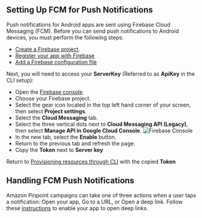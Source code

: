## Setting Up FCM for Push Notifications

Push notifications for Android apps are sent using Firebase Cloud Messaging (FCM). Before you can send push notifications to Android devices, you must perform the following steps:
- [Create a Firebase project](https://firebase.google.com/docs/cloud-messaging/android/first-message#create_a_firebase_project).
- [Register your app with Firebase](https://firebase.google.com/docs/cloud-messaging/android/first-message#register_your_app_with_firebase)
- [Add a Firebase configuration file](https://firebase.google.com/docs/cloud-messaging/android/first-message#add_a_firebase_configuration_file)

Next, you will need to access your **ServerKey** (Referred to as **ApiKey** in the CLI setup):
- Open the [Firebase console](https://console.firebase.google.com/).
- Choose your Firebase project.
- Select the gear icon located in the top left hand corner of your screen, then select **Project settings**.
- Select the **Cloud Messaging** tab.
- Select the three vertical dots next to **Cloud Messaging API (Legacy)**, then select **Manage API in Google Cloud Console**.
![Firebase Console](/images/push-notifications/firebaseconsole.png)
- In the new tab, select the **Enable** button.
- Return to the previous tab and refresh the page.
- Copy the **Token** next to **Server key**

Return to [Provisioning resources through CLI](/lib/push-notifications/getting-started/#provisioning-resources-through-cli) with the copied **Token**

## Handling FCM Push Notifications

Amazon Pinpoint campaigns can take one of three actions when a user taps a notification: Open your app, Go to a URL, or Open a deep link. Follow these [instructions](https://developer.android.com/training/app-links/deep-linking) to enable your app to open deep links.